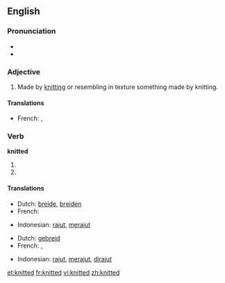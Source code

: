 ==English==

===Pronunciation===
* {{IPA|/'nɪtəd/}}
* {{audio|en-us-knitted.ogg|Audio (US)}}

===Adjective===
{{en-adj|-}}

# Made by [[knit]]ting or resembling in texture something made by knitting.

====Translations====
{{trans-top|Made by knitting}}
* French: {{t|fr|tricoté|m}},  {{t|fr|tricotée|f}}
{{trans-mid}}
{{trans-bottom}}

===Verb===
'''knitted'''

# {{simple past of|knit}}
# {{past participle of|knit}}

====Translations====
{{trans-top|simple past of knit}}
* Dutch: [[breide]], [[breiden]]
* French: {{t|fr|tricoter|alt=avoir tricoté}}
{{trans-mid}}
* Indonesian: [[rajut]], [[rajut|merajut]]
{{trans-bottom}}

{{trans-top|past participle of knit}}
* Dutch: [[gebreid]]
* French: {{t|fr|tricoté|m}},  {{t|fr|tricotée|f}}
{{trans-mid}}
* Indonesian: [[rajut]], [[rajut|merajut]], [[rajut|dirajut]]
{{trans-bottom}}

[[et:knitted]]
[[fr:knitted]]
[[vi:knitted]]
[[zh:knitted]]